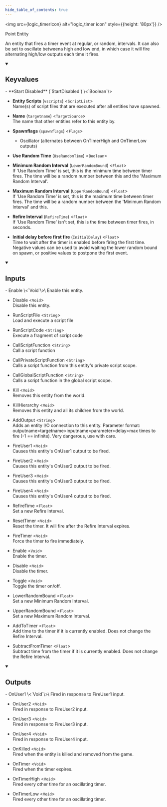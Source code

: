 ```yaml
---
hide_table_of_contents: true
---
```


<!---
!!!!!!
THIS PAGE IS AUTOGENERATED FROM GAME FGD DEFINITIONS!
DO NOT EDIT MANUALLY!
!!!!!!

In order to make edits, you can make an annotation file in /fgd_dump_overrides
-->



<img src={logic_timerIcon} alt="logic_timer icon" style={{height: '80px'}} />

Point Entity

An entity that fires a timer event at regular, or random, intervals. It can also be set to oscillate betweena high and low end, in which case it will fire alternating high/low outputs each time it fires.

<details open>
<summary><h2>Keyvalues</h2></summary>
- **Start Disabled** (`StartDisabled`) \<`Boolean`\>

- **Entity Scripts** (`vscripts`) \<`ScriptList`\>\
Name(s) of script files that are executed after all entities have spawned.

- **Name** (`targetname`) \<`TargetSource`\>\
The name that other entities refer to this entity by.

- **Spawnflags** (`spawnflags`) \<`Flags`\>
  - Oscillator (alternates between OnTimerHigh and OnTimerLow outputs) 


- **Use Random Time** (`UseRandomTime`) \<`Boolean`\>

- **Minimum Random Interval** (`LowerRandomBound`) \<`Float`\>\
If 'Use Random Time' is set, this is the minimum time between timer fires. The time will be a random number between this and the 'Maximum Random Interval'.

- **Maximum Random Interval** (`UpperRandomBound`) \<`Float`\>\
If 'Use Random Time' is set, this is the maximum time between timer fires. The time will be a random number between the 'Minimum Random Interval' and this.

- **Refire Interval** (`RefireTime`) \<`Float`\>\
If 'Use Random Time' isn't set, this is the time between timer fires, in seconds.

- **Initial delay before first fire** (`InitialDelay`) \<`Float`\>\
Time to wait after the timer is enabled before firing the first time. Negative values can be used to avoid waiting the lower random bound on spawn, or positive values to postpone the first event.


 </details>
<details open>
<summary><h2>Inputs</h2></summary>
- Enable \<`Void`\>\
Enable this entity.

- Disable \<`Void`\>\
Disable this entity.

- RunScriptFile \<`String`\>\
Load and execute a script file

- RunScriptCode \<`String`\>\
Execute a fragment of script code

- CallScriptFunction \<`String`\>\
Call a script function

- CallPrivateScriptFunction \<`String`\>\
Calls a script function from this entity's private script scope.

- CallGlobalScriptFunction \<`String`\>\
Calls a script function in the global script scope.

- Kill \<`Void`\>\
Removes this entity from the world.

- KillHierarchy \<`Void`\>\
Removes this entity and all its children from the world.

- AddOutput \<`String`\>\
Adds an entity I/O connection to this entity. Parameter format: outputname&gt;targetname>inputname&gt;parameter&gt;delay&gt;max times to fire (-1 == infinite). Very dangerous, use with care.

- FireUser1 \<`Void`\>\
Causes this entity's OnUser1 output to be fired.

- FireUser2 \<`Void`\>\
Causes this entity's OnUser2 output to be fired.

- FireUser3 \<`Void`\>\
Causes this entity's OnUser3 output to be fired.

- FireUser4 \<`Void`\>\
Causes this entity's OnUser4 output to be fired.

- RefireTime \<`Float`\>\
Set a new Refire Interval.

- ResetTimer \<`Void`\>\
Reset the timer. It will fire after the Refire Interval expires.

- FireTimer \<`Void`\>\
Force the timer to fire immediately.

- Enable \<`Void`\>\
Enable the timer.

- Disable \<`Void`\>\
Disable the timer.

- Toggle \<`Void`\>\
Toggle the timer on/off.

- LowerRandomBound \<`Float`\>\
Set a new Minimum Random Interval.

- UpperRandomBound \<`Float`\>\
Set a new Maximum Random Interval.

- AddToTimer \<`Float`\>\
Add time to the timer if it is currently enabled.  Does not change the Refire Interval.

- SubtractFromTimer \<`Float`\>\
Subtract time from the timer if it is currently enabled.  Does not change the Refire Interval.


 </details>
<details open>
<summary><h2>Outputs</h2></summary>
- OnUser1 \<`Void`\>\
Fired in response to FireUser1 input.

- OnUser2 \<`Void`\>\
Fired in response to FireUser2 input.

- OnUser3 \<`Void`\>\
Fired in response to FireUser3 input.

- OnUser4 \<`Void`\>\
Fired in response to FireUser4 input.

- OnKilled \<`Void`\>\
Fired when the entity is killed and removed from the game.

- OnTimer \<`Void`\>\
Fired when the timer expires.

- OnTimerHigh \<`Void`\>\
Fired every other time for an oscillating timer.

- OnTimerLow \<`Void`\>\
Fired every other time for an oscillating timer.


 </details>